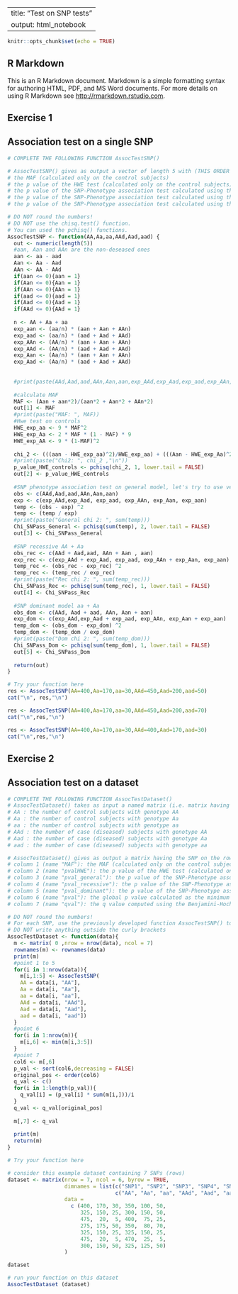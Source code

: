 
---
title: "Test on SNP tests"
output: html_notebook
---

```r
knitr::opts_chunk$set(echo = TRUE)

```

## R Markdown

This is an R Markdown document. Markdown is a simple formatting syntax for authoring HTML, PDF, and MS Word documents. For more details on using R Markdown see <http://rmarkdown.rstudio.com>.


## Exercise 1
## Association test on a single SNP


```r
# COMPLETE THE FOLLOWING FUNCTION AssocTestSNP()

# AssocTestSNP() gives as output a vector of length 5 with (THIS ORDER IS MANDATORY)
# the MAF (calculated only on the control subjects)
# the p value of the HWE test (calculated only on the control subjects)
# the p value of the SNP-Phenotype association test calculated using the general model of association
# the p value of the SNP-Phenotype association test calculated using the recessive model of association for the minor allele
# the p value of the SNP-Phenotype association test calculated using the dominant model of association for the minor allele

# DO NOT round the numbers!
# DO NOT use the chisq.test() function. 
# You can used the pchisq() functions.
AssocTestSNP <- function(AA,Aa,aa,AAd,Aad,aad) {
  out <- numeric(length(5))
  #aan, Aan and AAn are the non-deseased ones
  aan <- aa - aad
  Aan <- Aa - Aad
  AAn <- AA - AAd
  if(aan <= 0){aan = 1}
  if(Aan <= 0){Aan = 1}
  if(AAn <= 0){AAn = 1}
  if(aad <= 0){aad = 1}
  if(Aad <= 0){Aad = 1}
  if(AAd <= 0){AAd = 1}
  
  n <- AA + Aa + aa
  exp_aan <- (aa/n) * (aan + Aan + AAn)
  exp_aad <- (aa/n) * (aad + Aad + AAd)
  exp_AAn <- (AA/n) * (aan + Aan + AAn)
  exp_AAd <- (AA/n) * (aad + Aad + AAd)
  exp_Aan <- (Aa/n) * (aan + Aan + AAn)
  exp_Aad <- (Aa/n) * (aad + Aad + AAd)
  
  
  #print(paste(AAd,Aad,aad,AAn,Aan,aan,exp_AAd,exp_Aad,exp_aad,exp_AAn,exp_Aan,exp_aan))
  
  #calculate MAF
  MAF <- (Aan + aan*2)/(aan*2 + Aan*2 + AAn*2)
  out[1] <- MAF
  #print(paste("MAF: ", MAF))
  #Hwe test on controls
  HWE_exp_aa <- 9 * MAF^2
  HWE_exp_Aa <- 2 * MAF * (1 - MAF) * 9
  HWE_exp_AA <- 9 * (1-MAF)^2
  
  chi_2 <- (((aan - HWE_exp_aa)^2)/HWE_exp_aa) + (((Aan - HWE_exp_Aa)^2)/HWE_exp_Aa) + (((AAn - HWE_exp_AA)^2)/HWE_exp_AA)
  #print(paste("Chi2: ", chi_2 ,"\n"))
  p_value_HWE_controls <- pchisq(chi_2, 1, lower.tail = FALSE)
  out[2] <- p_value_HWE_controls
  
  #SNP phenotype association test on general model, let's try to use vectors now
  obs <- c(AAd,Aad,aad,AAn,Aan,aan)
  exp <- c(exp_AAd,exp_Aad, exp_aad, exp_AAn, exp_Aan, exp_aan)
  temp <- (obs - exp) ^2
  temp <- (temp / exp)
  #print(paste("General chi 2: ", sum(temp)))
  Chi_SNPass_General <- pchisq(sum(temp), 2, lower.tail = FALSE)
  out[3] <- Chi_SNPass_General
  
  #SNP recessive AA + Aa
  obs_rec <- c(AAd + Aad,aad, AAn + Aan , aan)
  exp_rec <- c(exp_AAd + exp_Aad, exp_aad, exp_AAn + exp_Aan, exp_aan)
  temp_rec <- (obs_rec - exp_rec) ^2
  temp_rec <- (temp_rec / exp_rec)
  #print(paste("Rec chi 2: ", sum(temp_rec)))
  Chi_SNPass_Rec <- pchisq(sum(temp_rec), 1, lower.tail = FALSE)
  out[4] <- Chi_SNPass_Rec
  
  #SNP dominant model aa + Aa
  obs_dom <- c(AAd, Aad + aad, AAn, Aan + aan)
  exp_dom <- c(exp_AAd,exp_Aad + exp_aad, exp_AAn, exp_Aan + exp_aan)
  temp_dom <- (obs_dom - exp_dom) ^2
  temp_dom <- (temp_dom / exp_dom)
  #print(paste("Dom chi 2: ", sum(temp_dom)))
  Chi_SNPass_Dom <- pchisq(sum(temp_dom), 1, lower.tail = FALSE)
  out[5] <- Chi_SNPass_Dom
  
  return(out)
}
```


```r
# Try your function here
res <- AssocTestSNP(AA=400,Aa=170,aa=30,AAd=450,Aad=200,aad=50)
cat("\n", res,"\n")

res <- AssocTestSNP(AA=400,Aa=170,aa=30,AAd=450,Aad=200,aad=70)
cat("\n",res,"\n")

res <- AssocTestSNP(AA=400,Aa=170,aa=30,AAd=400,Aad=170,aad=30)
cat("\n",res,"\n")

```


## Exercise 2
## Association test on a dataset


```r
# COMPLETE THE FOLLOWING FUNCTION AssocTestDataset()
# AssocTestDataset() takes as input a named matrix (i.e. matrix having rownames and colnames) having the SNP on rows, and having on columns: 
# AA : the number of control subjects with genotype AA
# Aa : the number of control subjects with genotype Aa
# aa : the number of control subjects with genotype aa
# AAd : the number of case (diseased) subjects with genotype AA
# Aad : the number of case (diseased) subjects with genotype Aa
# aad : the number of case (diseased) subjects with genotype aa

# AssocTestDataset() gives as output a matrix having the SNP on the rows and the columns contains (THIS ORDER IS MANDATORY)
# column 1 (name "MAF"): the MAF (calculated only on the control subjects)
# column 2 (name "pvalHWE"): the p value of the HWE test (calculated only on the control subjects)
# column 3 (name "pval_general"): the p value of the SNP-Phenotype association test calculated using the general model of association
# column 4 (name "pval_recessive"): the p value of the SNP-Phenotype association test calculated using the recessive model of association for the minor allele
# column 5 (name "pval_dominant"): the p value of the SNP-Phenotype association test calculated using the dominant model of association for the minor allele
# column 6 (name "pval"): the global p value calculated as the minimum among of the p values of the general model, dominant model and recessive model for the given SNP
# column 7 (name "qval"): the q value computed using the Benjamini-Hochberg procedure from the p value availalble in column 6

# DO NOT round the numbers!
# For each SNP, use the previously developed function AssocTestSNP() to compute the values in columns 1-5
# DO NOT write anything outside the curly brackets
AssocTestDataset <- function(data){
  m <- matrix( 0 ,nrow = nrow(data), ncol = 7)
  rownames(m) <- rownames(data)
  print(m)
  #point 1 to 5
  for(i in 1:nrow(data)){
    m[i,1:5] <- AssocTestSNP(
    AA = data[i, "AA"], 
    Aa = data[i, "Aa"], 
    aa = data[i, "aa"], 
    AAd = data[i, "AAd"], 
    Aad = data[i, "Aad"], 
    aad = data[i, "aad"])
  }
  #point 6
  for(i in 1:nrow(m)){
    m[i,6] <- min(m[i,3:5])
  }
  #point 7
  col6 <- m[,6]
  p_val <- sort(col6,decreasing = FALSE)
  original_pos <- order(col6)
  q_val <- c()
  for(i in 1:length(p_val)){
    q_val[i] = (p_val[i] * sum(m[i,]))/i
  }
  q_val <- q_val[original_pos]
  
  m[,7] <- q_val
  
  print(m)
  return(m)
}

```


```r
# Try your function here

# consider this example dataset containing 7 SNPs (rows)
dataset <- matrix(nrow = 7, ncol = 6, byrow = TRUE, 
                  dimnames = list(c("SNP1", "SNP2", "SNP3", "SNP4", "SNP5", "SNP6", "SNP7"), 
                                  c("AA", "Aa", "aa", "AAd", "Aad", "aad")),
                  data =
                    c (400, 170, 30, 350, 100, 50,
                       325, 150, 25, 300, 150, 50,
                       475,  20,  5, 400,  75, 25,
                       275, 175, 50, 350,  80, 70,
                       325, 150, 25, 325, 150, 25,
                       475,  20,  5, 470,  25,  5,
                       300, 150, 50, 325, 125, 50)
                  )

dataset
```

```r
# run your function on this dataset
AssocTestDataset (dataset)
```

